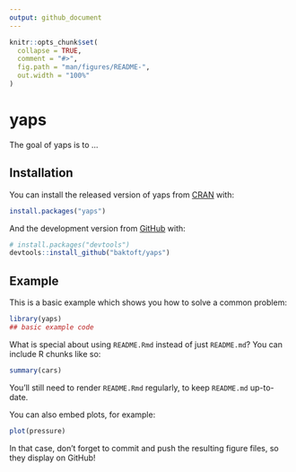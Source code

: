 ```yaml
---
output: github_document
---
```


<!-- README.md is generated from README.Rmd. Please edit that file -->

```r
knitr::opts_chunk$set(
  collapse = TRUE,
  comment = "#>",
  fig.path = "man/figures/README-",
  out.width = "100%"
)
```

# yaps

<!-- badges: start -->
<!-- badges: end -->

The goal of yaps is to ...

## Installation

You can install the released version of yaps from [CRAN](https://CRAN.R-project.org) with:

``` r
install.packages("yaps")
```

And the development version from [GitHub](https://github.com/) with:

``` r
# install.packages("devtools")
devtools::install_github("baktoft/yaps")
```
## Example

This is a basic example which shows you how to solve a common problem:

```r
library(yaps)
## basic example code
```

What is special about using `README.Rmd` instead of just `README.md`? You can include R chunks like so:

```r
summary(cars)
```

You'll still need to render `README.Rmd` regularly, to keep `README.md` up-to-date.

You can also embed plots, for example:

```r
plot(pressure)
```

In that case, don't forget to commit and push the resulting figure files, so they display on GitHub!
